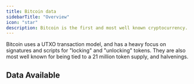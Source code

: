 ```yaml
---
title: Bitcoin data
sidebarTitle: "Overview"
icon: "star"
description: Bitcoin is the first and most well known cryptocurrency.
---
```


<CardGroup cols={1}>
  <Card
    title="a full guide on all Bitcoin concepts"
    icon= "map"
    href="https://web3datadegens.substack.com/p/how-to-analyze-bitcoin-data-with"
  ></Card>
</CardGroup>

Bitcoin uses a UTXO transaction model, and has a heavy focus on signatures and scripts for "locking" and "unlocking" tokens. They are also most well known for being tied to a 21 million token supply, and halvenings. 


## Data Available

<CardGroup cols={2}>
  <Card
    title="Blocks"
    text="Blocks are the base unit that all transactions fit into."
    href="/data-tables/bitcoin/blocks"
  ></Card>
  <Card
    title="Transactions"
    text="Transactions contain all spent inputs and created outputs from a UTXO transaction."
    href="/data-tables/bitcoin/transactions"
  ></Card>
  <Card
    title="Outputs"
    text="Just the outputs, unnested."
    href="/data-tables/bitcoin/outputs"
  ></Card>
  <Card
    title="Inputs"
    text="Just the inputs, unnested."
    href="/data-tables/bitcoin/inputs"
  ></Card>
</CardGroup>
